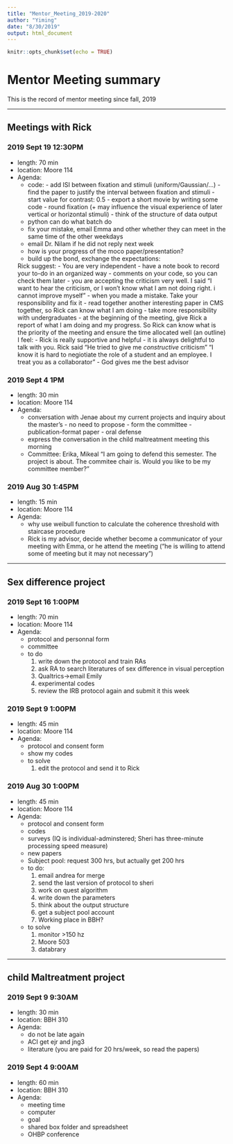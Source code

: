 ```yaml
---
title: "Mentor_Meeting_2019-2020"
author: "Yiming"
date: "8/30/2019"
output: html_document
---
```


```r
knitr::opts_chunk$set(echo = TRUE)
```

# Mentor Meeting summary
This is the record of mentor meeting since fall, 2019

***
## Meetings with Rick

### 2019 Sept 19 12:30PM
- length: 70 min 
- location: Moore 114
- Agenda: 
    - code: 
            - add ISI between fixation and stimuli (uniform/Gaussian/...)
            - find the paper to justify the interval between fixation and stimuli
            - start value for contrast: 0.5
            - export a short movie by writing some code
            - round fixation (+ may influence the visual experience of later vertical or horizontal stimuli)
            - think of the structure of data output
    - python can do what batch do
    - fix your mistake, email Emma and other whether they can meet in the same time of the other weekdays
    - email Dr. Nilam if he did not reply next week
    - how is your progress of the moco paper/presentation?
    - build up the bond, exchange the expectations:
    
    Rick suggest:  - You are very independent
                   - have a note book to record your to-do in an organized way
                   - comments on your code, so you can check them later
                   - you are accepting the criticism very well. I said "I want to hear the criticism, or I won't know what I am not doing right. i cannot improve myself"
                   - when you made a mistake. Take your responsibility and fix it
                   - read together another interesting paper in CMS together, so Rick can know what I am doing
                   - take more responsibility with undergraduates
                   - at the beginning of the meeting, give Rick a report of what I am doing and my progress. So Rick can know what is the priority of the meeting and ensure the time allocated well (an outline)
    I feel:        - Rick is really supportive and helpful 
                   - it is always delightful to talk with you. Rick said "He tried to give me *constructive* criticism" "I know it is hard to negiotiate the role of a student and an employee. I treat you as a collaborator"
                   - God gives me the best advisor

### 2019 Sept 4 1PM
- length: 30 min 
- location: Moore 114
- Agenda: 
    - conversation with Jenae about my current projects and inquiry about the master's
            - no need to propose
            - form the committee
            - publication-format paper
            - oral defense
    - express the conversation in the child maltreatment meeting this morning
    - Committee: Erika, Mikeal
    "I am going to defend this semester. The project is about. The commitee chair is. Would you like to be my committee member?"
    
### 2019 Aug 30 1:45PM
- length: 15 min 
- location: Moore 114
- Agenda: 
    - why use weibull function to calculate the coherence threshold with staircase procedure
    - Rick is my advisor, decide whether become a communicator of your meeting with Emma, or he attend the meeting ("he is willing to attend some of meeting but it may not necessary")
    
 
***   
## Sex difference project
### 2019 Sept 16 1:00PM
- length: 70 min 
- location: Moore 114
- Agenda: 
    - protocol and personnal form
    - committee
    - to do
        1. write down the protocol and train RAs
        2. ask RA to search literatures of sex difference in visual perception
        3. Qualtrics->email Emily 
        4. experimental codes
        5. review the IRB protocol again and submit it this week
        
### 2019 Sept 9 1:00PM
- length: 45 min 
- location: Moore 114
- Agenda: 
    - protocol and consent form
    - show my codes
    - to solve
        1. edit the protocol and send it to Rick
        
### 2019 Aug 30 1:00PM
- length: 45 min 
- location: Moore 114
- Agenda: 
    - protocol and consent form
    - codes
    - surveys (IQ is individual-adminstered; Sheri has three-minute processing speed measure)
    - new papers
    - Subject pool: request 300 hrs, but actually get 200 hrs
    - to do: 
        1. email andrea for merge
        2. send the last version of protocol to sheri
        3. work on quest algorithm
        4. write down the parameters
        5. think about the output structure
        6. get a subject pool account
        7. Working place in BBH?
    - to solve
        1. monitor >150 hz
        2. Moore 503
        3. databrary
        
***   
## child Maltreatment project

### 2019 Sept 9 9:30AM
- length: 30 min 
- location: BBH 310
- Agenda: 
    - do not be late again
    - ACI get ejr and jng3
    - literature (you are paid for 20 hrs/week, so read the papers)
    
### 2019 Sept 4 9:00AM
- length: 60 min 
- location: BBH 310
- Agenda: 
    - meeting time
    - computer
    - goal
    - shared box folder and spreadsheet
    - OHBP conference
    
    
